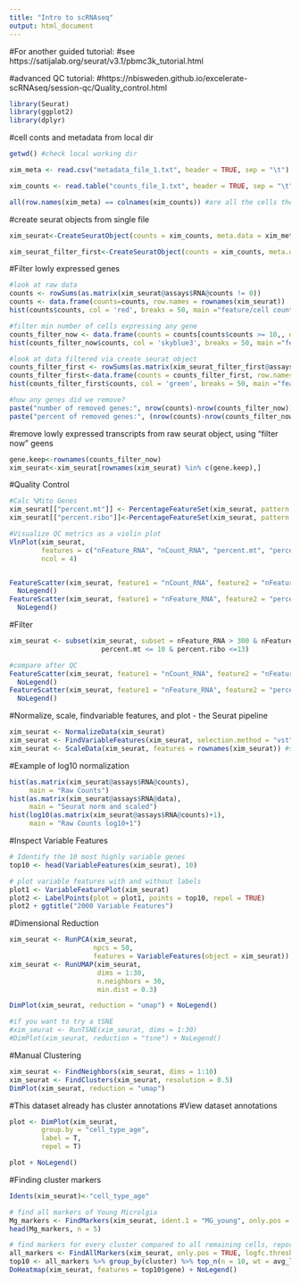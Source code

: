 ```yaml
---
title: "Intro to scRNAseq"
output: html_document
---
```


#For another guided tutorial:
#see https://satijalab.org/seurat/v3.1/pbmc3k_tutorial.html

#advanced QC tutorial:
#https://nbisweden.github.io/excelerate-scRNAseq/session-qc/Quality_control.html

```r

library(Seurat)
library(ggplot2)
library(dplyr)

```

#cell conts and metadata from local dir
```r

getwd() #check local working dir

xim_meta <- read.csv("metadata_file_1.txt", header = TRUE, sep = "\t")

xim_counts <- read.table("counts_file_1.txt", header = TRUE, sep = "\t", check.names = FALSE)

all(row.names(xim_meta) == colnames(xim_counts)) #are all the cells the same?

```

#create seurat objects from single file
```r

xim_seurat<-CreateSeuratObject(counts = xim_counts, meta.data = xim_meta)

xim_seurat_filter_first<-CreateSeuratObject(counts = xim_counts, meta.data = xim_meta, min.cells = 10)

```

#Filter lowly expressed genes
```r

#look at raw data
counts <- rowSums(as.matrix(xim_seurat@assays$RNA@counts != 0))
counts <- data.frame(counts=counts, row.names = rownames(xim_seurat))
hist(counts$counts, col = 'red', breaks = 50, main ="feature/cell counts, non filter")

#filter min number of cells expressing any gene
counts_filter_now <- data.frame(counts = counts[counts$counts >= 10,, drop=FALSE]) #set minimum cells 
hist(counts_filter_now$counts, col = 'skyblue3', breaks = 50, main ="feature/cell counts, filter now")

#look at data filtered via create seurat object
counts_filter_first <- rowSums(as.matrix(xim_seurat_filter_first@assays$RNA@counts != 0))
counts_filter_first<-data.frame(counts = counts_filter_first, row.names = rownames(xim_seurat_filter_first))
hist(counts_filter_first$counts, col = 'green', breaks = 50, main ="feature/cell counts, seurat filter first")

#how any genes did we remove?
paste("number of removed genes:", nrow(counts)-nrow(counts_filter_now))
paste("percent of removed genes:", (nrow(counts)-nrow(counts_filter_now))/nrow(counts)*100)

```

#remove lowly expressed transcripts from raw seurat object, using "filter now" geens
```r
gene.keep<-rownames(counts_filter_now)
xim_seurat<-xim_seurat[rownames(xim_seurat) %in% c(gene.keep),]
```

#Quality Control
```r

#Calc %Mito Genes
xim_seurat[["percent.mt"]] <- PercentageFeatureSet(xim_seurat, pattern = "^mt-")
xim_seurat[["percent.ribo"]]<-PercentageFeatureSet(xim_seurat, pattern = "^Rp")

#Visualize QC metrics as a violin plot
VlnPlot(xim_seurat,
        features = c("nFeature_RNA", "nCount_RNA", "percent.mt", "percent.ribo"),
        ncol = 4)


FeatureScatter(xim_seurat, feature1 = "nCount_RNA", feature2 = "nFeature_RNA")+
  NoLegend() 
FeatureScatter(xim_seurat, feature1 = "nFeature_RNA", feature2 = "percent.mt")+
  NoLegend() 

```

#Filter
```r
xim_seurat <- subset(xim_seurat, subset = nFeature_RNA > 300 & nFeature_RNA <= 3000 & 
                       percent.mt <= 10 & percent.ribo <=13) 

#compare after QC
FeatureScatter(xim_seurat, feature1 = "nCount_RNA", feature2 = "nFeature_RNA")+
  NoLegend() 
FeatureScatter(xim_seurat, feature1 = "nFeature_RNA", feature2 = "percent.mt")+
  NoLegend() 

```

#Normalize, scale, findvariable features, and plot - the Seurat pipeline
```r
xim_seurat <- NormalizeData(xim_seurat) 
xim_seurat <- FindVariableFeatures(xim_seurat, selection.method = "vst", nfeatures = 2000)
xim_seurat <- ScaleData(xim_seurat, features = rownames(xim_seurat)) #scale all features

```

#Example of log10 normalization
```r
hist(as.matrix(xim_seurat@assays$RNA@counts),
     main = "Raw Counts")
hist(as.matrix(xim_seurat@assays$RNA@data),
     main = "Seurat norm and scaled") 
hist(log10(as.matrix(xim_seurat@assays$RNA@counts)+1),
     main = "Raw Counts log10+1")
```

#Inspect Variable Features
```r
# Identify the 10 most highly variable genes
top10 <- head(VariableFeatures(xim_seurat), 10)

# plot variable features with and without labels
plot1 <- VariableFeaturePlot(xim_seurat)
plot2 <- LabelPoints(plot = plot1, points = top10, repel = TRUE)
plot2 + ggtitle("2000 Variable Features")
```

#Dimensional Reduction 
```r
xim_seurat <- RunPCA(xim_seurat,
                     npcs = 50,
                     features = VariableFeatures(object = xim_seurat))
xim_seurat <- RunUMAP(xim_seurat,
                      dims = 1:30,
                      n.neighbors = 30,
                      min.dist = 0.3)

DimPlot(xim_seurat, reduction = "umap") + NoLegend()

#if you want to try a tSNE
#xim_seurat <- RunTSNE(xim_seurat, dims = 1:30)
#DimPlot(xim_seurat, reduction = "tsne") + NoLegend()

```

#Manual Clustering
```r

xim_seurat <- FindNeighbors(xim_seurat, dims = 1:10)
xim_seurat <- FindClusters(xim_seurat, resolution = 0.5)
DimPlot(xim_seurat, reduction = "umap")

```
#This dataset already has cluster annotations 
#View dataset annotations
```r

plot <- DimPlot(xim_seurat,
        group.by = "cell_type_age",
        label = T,
        repel = T)

plot + NoLegend()

```

#Finding cluster markers
```r
Idents(xim_seurat)<-"cell_type_age"

# find all markers of Young Microlgia
Mg_markers <- FindMarkers(xim_seurat, ident.1 = "MG_young", only.pos = TRUE) #can take ~12 seconds
head(Mg_markers, n = 5)
```

```r

# find markers for every cluster compared to all remaining cells, report only the positive ones
all_markers <- FindAllMarkers(xim_seurat, only.pos = TRUE, logfc.threshold = 1) #will take longer depending on parameters used. see ?FindAllMarkers
top10 <- all_markers %>% group_by(cluster) %>% top_n(n = 10, wt = avg_logFC)
DoHeatmap(xim_seurat, features = top10$gene) + NoLegend()

```

